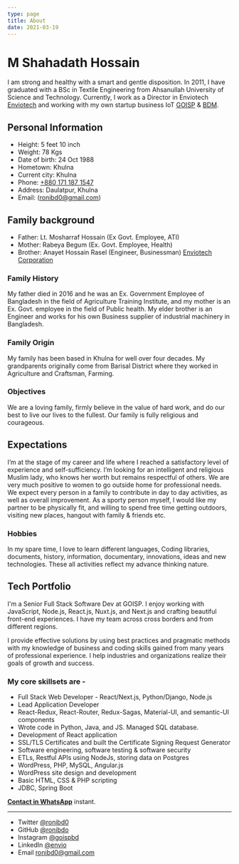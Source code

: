 ```yaml
---
type: page
title: About
date: 2021-03-19
---
```


# M Shahadath Hossain

I am strong and healthy with a smart and gentle disposition. In 2011, I have graduated with a BSc in Textile Engineering from Ahsanullah University of Science and Technology. Currently, I work as a Director in Enviotech [Enviotech](https://www.enviotech.com.bd) and working with my own startup business IoT [GOISP](https://www.goisp.net) & [BDM](https://www.bdmeter.info).

## Personal Information
- Height: 5 feet 10 inch
- Weight: 78 Kgs 
- Date of birth: 24 Oct 1988
- Hometown: Khulna
- Current city: Khulna
- Phone: [+880 171 187 1547](tel:+8801711871547)
- Address: Daulatpur, Khulna
- Email: (ronibd0@gmail.com)

## Family background
- Father: Lt. Mosharraf Hossain (Ex Govt. Employee, ATI)
- Mother: Rabeya Begum (Ex. Govt. Employee, Health)
- Brother: Anayet Hossain Rasel (Engineer, Businessman) [Enviotech Corporation](https://enviotech.com.bd)

### Family History
My father died in 2016 and he was an Ex. Government Employee of Bangladesh in the field of Agriculture Training Institute, and my mother is an Ex. Govt. employee in the field of Public health. My elder brother is an Engineer and works for his own Business supplier of industrial machinery in Bangladesh.

### Family Origin 
My family has been based in Khulna for well over four decades. My grandparents originally come from Barisal District where they worked in Agriculture and Craftsman, Farming.

### Objectives
We are a loving family, firmly believe in the value of hard work, and do our best to live our lives to the fullest. Our family is fully religious and courageous.

## Expectations
I’m at the stage of my career and life where I reached a satisfactory level of experience and self-sufficiency. I’m looking for an intelligent and religious Muslim lady, who knows her worth but remains respectful of others. We are very much positive to women to go outside home for professional needs. We expect every person in a family to contribute in day to day activities, as well as overall improvement. As a sporty person myself, I would like my partner to be physically fit, and willing to spend free time getting outdoors, visiting new places, hangout with family & friends etc.

### Hobbies
In my spare time, I love to learn different languages, Coding libraries, documents, history, information, documentary, innovations, ideas and new technologies. These all activities reflect my advance thinking nature.

## Tech Portfolio
I'm a Senior Full Stack Software Dev at GOISP. I enjoy working with JavaScript, Node.js, React.js, Nuxt.js, and Next.js and crafting beautiful front-end experiences. I have my team across cross borders and from different regions.

I provide effective solutions by using best practices and pragmatic methods with my knowledge of business and coding skills gained from many years of professional experience. I help industries and organizations realize their goals of growth and success.

### My core skillsets are -
- Full Stack Web Developer - React/Next.js, Python/Django, Node.js
- Lead Application Developer
- React-Redux, React-Router, Redux-Sagas, Material-UI, and semantic-UI components
- Wrote code in Python, Java, and JS. Managed SQL database.
- Development of React application
- SSL/TLS Certificates and built the Certificate Signing Request Generator
- Software engineering, software testing & software security
- ETLs, Restful APIs using NodeJs, storing data on Postgres
- WordPress, PHP, MySQL, Angular.js
- WordPress site design and development
- Basic HTML, CSS & PHP scripting
- JDBC, Spring Boot


[**Contact in WhatsApp**](https://wa.me/+8801711871547/) instant.

---

- Twitter [@ronibd0](https://twitter.com/Ron_BGD)
- GitHub [@ronibdo](https://github.com/ronibd0)
- Instagram [@goispbd](https://instagram.com/goispbd)
- LinkedIn [@envio](https://www.linkedin.com/in/envio/)
- Email ronibd0@gmail.com
